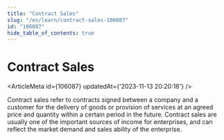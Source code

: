 ```yaml
---
title: "Contract Sales"
slug: "/en/learn/contract-sales-106087"
id: "106087"
hide_table_of_contents: true
---
```



# Contract Sales

<ArticleMeta id={106087} updatedAt={'2023-11-13 20:20:18'} />
<div className='border-solid border-b border-t-0 my-4 border-[var(--ifm-color-gray-300)]' />

Contract sales refer to contracts signed between a company and a customer for the delivery of goods or provision of services at an agreed price and quantity within a certain period in the future. Contract sales are usually one of the important sources of income for enterprises, and can reflect the market demand and sales ability of the enterprise.
